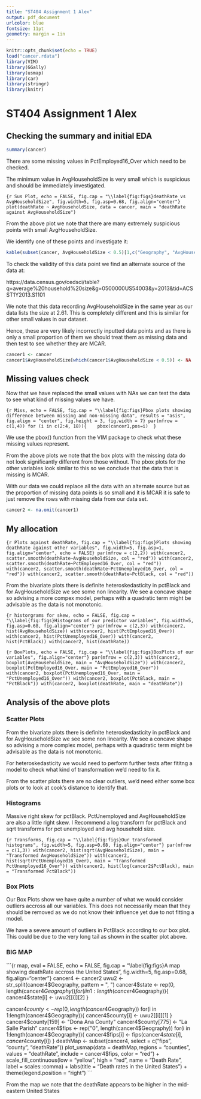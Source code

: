---
title: "ST404 Assignment 1 Alex"
output: pdf_document
urlcolor: blue
fontsize: 11pt
geometry: margin = 1in
---

```{r setup, include = FALSE, message = FALSE, warning = FALSE}
knitr::opts_chunk$set(echo = TRUE)
load("cancer.rdata")
library(VIM)
library(GGally)
library(usmap)
library(car)
library(stringr)
library(knitr)
```

# ST404 Assignment 1 Alex

## Checking the summary and initial EDA

\scriptsize

```{r Summary, echo = FALSE}
summary(cancer)
```

\normalsize

There are some missing values in PctEmployed16_Over which need to be checked.

The minimum value in AvgHouseholdSize is very small which is suspicious and should be immediately investigated.

```{r Sus Plot, echo = FALSE, fig.cap = "\\label{fig:figs}deathRate vs AvgHouseholdSize", fig.width=5, fig.asp=0.68, fig.align="center"}
plot(deathRate ~ AvgHouseholdSize, data = cancer, main = "deathRate against AvgHouseholdSize")
```

From the above plot we note that there are many extremely suspicious points with small AvgHouseholdSize.

We identify one of these points and investigate it:

```{r Extracting suspicious point, echo = FALSE}
kable(subset(cancer, AvgHouseholdSize < 0.5)[1,c("Geography", "AvgHouseholdSize")])
```

To check the validity of this data point we find an alternate source of the data at:

https://data.census.gov/cedsci/table?q=average%20household%20size&g=0500000US54003&y=2013&tid=ACSST1Y2013.S1101

We note that this data recording AvgHouseholdSize in the same year as our data lists the size at 2.61. This is completely different and this is similar for other small values in our dataset.

Hence, these are very likely incorrectly inputted data points and as there is only a small proportion of them we should treat them as missing data and then test to see whether they are MCAR.

```{r Replace small with NA}
cancer1 <- cancer
cancer1$AvgHouseholdSize[which(cancer1$AvgHouseholdSize < 0.5)] <- NA
```

## Missing values check

Now that we have replaced the small values with NAs we can test the data to see what kind of missing values we have.

```{r Miss, echo = FALSE, fig.cap = "\\label{fig:figs}Pbox plots showing difference between missing and non-missing data", results = "asis", fig.align = "center", fig.height = 3, fig.width = 7}
par(mfrow = c(1,4))
for (i in c(2:4, 18)){ 
  pbox(cancer1,pos=i) 
}
```

We use the pbox() function from the VIM package to check what these missing values represent.

From the above plots we note that the box plots with the missing data do not look significantly different from those without. The pbox plots for the other variables look similar to this so we conclude that the data that is missing is MCAR.

With our data we could replace all the data with an alternate source but as the proportion of missing data points is so small and it is MCAR it is safe to just remove the rows with missing data from our data set.

```{r remove miss}
cancer2 <- na.omit(cancer1)
```

## My allocation

```{r Plots against deathRate, fig.cap = "\\label{fig:figs}Plots showing deathRate against other variables", fig.width=5, fig.asp=1, fig.align="center", echo = FALSE}
par(mfrow = c(2,2))
with(cancer2, scatter.smooth(deathRate~AvgHouseholdSize, col = "red"))
with(cancer2, scatter.smooth(deathRate~PctEmployed16_Over, col = "red"))
with(cancer2, scatter.smooth(deathRate~PctUnemployed16_Over, col = "red"))
with(cancer2, scatter.smooth(deathRate~PctBlack, col = "red"))
```

From the bivariate plots there is definite heteroskedasticity in pctBlack and for AvgHouseholdSize we see some non linearity. We see a concave shape so advising a more compex model, perhaps with a quadratic term might be advisable as the data is not monotonic.


```{r historgrams for skew, echo = FALSE, fig.cap = "\\label{fig:figs}Histograms of our predictor variables", fig.width=5, fig.asp=0.68, fig.align="center"}
par(mfrow = c(2,3))
with(cancer2, hist(AvgHouseholdSize))
with(cancer2, hist(PctEmployed16_Over))
with(cancer2, hist(PctUnemployed16_Over))
with(cancer2, hist(PctBlack))
with(cancer2, hist(deathRate))
```

```{r BoxPlots, echo = FALSE, fig.cap = "\\label{fig:figs}BoxPlots of our variables", fig.align="center"}
par(mfrow = c(2,3))
with(cancer2, boxplot(AvgHouseholdSize, main = "AvgHouseholdSize"))
with(cancer2, boxplot(PctEmployed16_Over, main = "PctEmployed16_Over"))
with(cancer2, boxplot(PctUnemployed16_Over, main = "PctUnemployed16_Over"))
with(cancer2, boxplot(PctBlack, main = "PctBlack"))
with(cancer2, boxplot(deathRate, main = "deathRate"))
```

## Analysis of the above plots

### Scatter Plots

From the bivariate plots there is definite heteroskedasticity in pctBlack and for AvgHouseholdSize we see some non linearity. We see a concave shape so advising a more complex model, perhaps with a quadratic term might be advisable as the data is not monotonic.

For heteroskedasticity we would need to perform further tests after fititng a model to check what kind of transformation we'd need to fix it.

From the scatter plots there are no clear outliers, we'd need either some box plots or to look at cook's distance to identify that.


### Histograms

Massive right skew for pctBlack. PctUnemployed and AvgHouseholdSize are also a little right skew.
I Recommend a log transform for pctBlack and sqrt transforms for pct unemployed and avg household size.

```{r Transforms, fig.cap = "\\label{fig:figs}Our transformed histograms", fig.width=5, fig.asp=0.68, fig.align="center"}
par(mfrow = c(1,3))
with(cancer2, hist(sqrt(AvgHouseholdSize), main = "Transformed AvgHouseholdSize"))
with(cancer2, hist(sqrt(PctUnemployed16_Over), main = "Transformed PctUnemployed16_Over"))
with(cancer2, hist(log(cancer2$PctBlack), main = "Transformed PctBlack"))
```

### Box Plots

Our Box Plots show we have quite a number of what we would consider outliers accross all our variables. This does not necessarily mean that they should be removed as we do not know their influence yet due to not fitting a model.

We have a severe amount of outliers in PctBlack according to our box plot. This could be due to the very long tail as shown in the scatter plot above.

### BIG MAP

```{r map, eval = FALSE, echo = FALSE, fig.cap = "\\label{fig:figs}A map showing deathRate accross the United States", fig.width=5, fig.asp=0.68, fig.align="center"}
cancer4 <- cancer2
uwu2 <- str_split(cancer4$Geography, pattern = ", ")
cancer4$state <- rep(0, length(cancer4$Geography))
for(i in 1:length(cancer4$Geography)){
  cancer4$state[i] <- uwu2[[i]][2]
}

cancer4$county <- rep(0, length(cancer4$Geography))
for(i in 1:length(cancer4$Geography)){
  cancer4$county[i] <- uwu2[[i]][1]
}
cancer4$county[159] <- "Dona Ana County"
cancer4$county[775] <- "La Salle Parish"
cancer4$fips <- rep("0", length(cancer4$Geography))
for(i in 1:length(cancer4$Geography)){
  cancer4$fips[i] <- fips(cancer4$state[i], cancer4$county[i])
}
deathMap <- subset(cancer4, select = c("fips", "county", "deathRate"))
plot_usmap(data = deathMap,regions = "counties", values = "deathRate", include = cancer4$fips, color = "red") +
  scale_fill_continuous(low = "yellow", high = "red", name = "Death Rate", label = scales::comma) +
  labs(title = "Death rates in the United States") +
  theme(legend.position = "right")
```

From the map we note that the deathRate appears to be higher in the mid-eastern United States